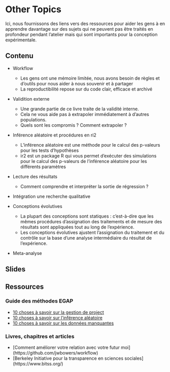 # Other Topics {.tabset}

Ici, nous fournissons des liens vers des ressources pour aider les gens à en apprendre davantage sur des sujets qui ne peuvent pas être traités en profondeur pendant l'atelier mais qui sont importants pour la conception expérimentale.

## Contenu
 
- Workflow
  - Les gens ont une mémoire limitée, nous avons besoin de règles et d'outils pour nous aider à nous souvenir et à partager
  - La reproductibilité repose sur du code clair, efficace et archivé

- Validition externe
  - Une grande partie de ce livre traite de la validité interne.
  - Cela ne vous aide pas à extrapoler immédiatement à d'autres populations.
  - Quels sont les compromis ? Comment extrapoler ?

- Inférence aléatoire et procédures en ri2
  - L'inférence aléatoire est une méthode pour le calcul des p-valeurs pour les tests d'hypothèses
  - ir2 est un package R qui vous permet d'exécuter des simulations pour le calcul des p-valeurs de l'inférence aléatoire pour les différents paramètres

- Lecture des résultats
  - Comment comprendre et interpréter la sortie de régression ?
  
- Intégration une recherche qualitative

- Conceptions évolutives
  - La plupart des conceptions sont statiques : c'est-à-dire que les mêmes procédures d'assignation des traitements et de mesure des résultats sont appliquées tout au long de l'expérience.
  - Les conceptions évolutives ajustent l'assignation du traitement et du contrôle sur la base d'une analyse intermédiaire du résultat de l'expérience.

- Meta-analyse

## Slides

## Ressources

### Guide des méthodes EGAP

- [10 choses à savoir sur la gestion de project](https://egap.org/resource/10-things-to-know-about-project-workflow/)
- [10 choses à savoir sur l'inférence aléatoire](https://egap.org/resource/10-things-to-know-about-randomization-inference/)
- [10 choses à savoir sur les données manquantes](https://egap.org/resource/10-things-to-know-about-missing-data/)

### Livres, chapitres et articles

 - [Comment améliorer votre relation avec votre futur moi] (https://github.com/jwbowers/workflow)
 - [Berkeley Initiative pour la transparence en sciences sociales] (https://www.bitss.org/)
